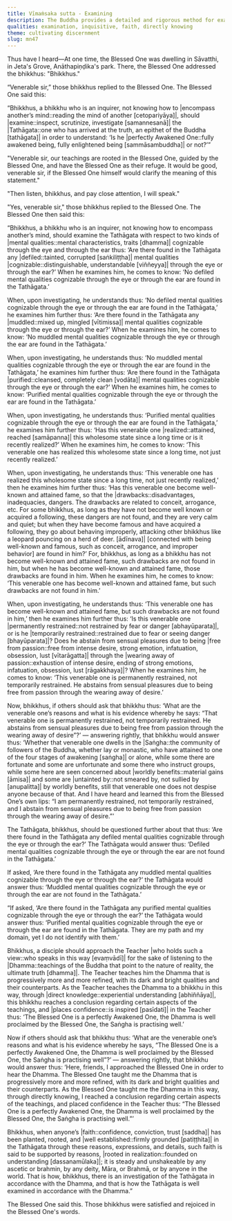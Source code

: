 ```yaml
---
title: Vīmaṁsaka sutta - Examining
description: The Buddha provides a detailed and rigorous method for examining a Teacher. By discerning the teacher’s mental qualities, through prolonged observation, questioning, and learning directly, one gradually realizes a certain aspect of the teaching and builds unshakeable confidence in both the teacher and the teachings.
qualities: examination, inquisitive, faith, directly knowing
theme: cultivating discernment
slug: mn47
---
```


Thus have I heard—At one time, the Blessed One was dwelling in Sāvatthi,  in Jeta's Grove, Anāthapiṇḍika's park. There, the Blessed One addressed the bhikkhus: "Bhikkhus."

“Venerable sir,” those bhikkhus replied to the Blessed One. The Blessed One said this:

“Bhikkhus, a bhikkhu who is an inquirer, not knowing how to |encompass another’s mind::reading the mind of another [cetopariyāya]|, should |examine::inspect, scrutinize, investigate [samannesanā]| the |Tathāgata::one who has arrived at the truth, an epithet of the Buddha [tathāgata]| in order to understand: ‘Is he |perfectly Awakened One::fully awakened being, fully enlightened being [sammāsambuddha]| or not?’”

"Venerable sir, our teachings are rooted in the Blessed One, guided by the Blessed One, and have the Blessed One as their refuge. It would be good, venerable sir, if the Blessed One himself would clarify the meaning of this statement."

"Then listen, bhikkhus, and pay close attention, I will speak."

"Yes, venerable sir," those bhikkhus replied to the Blessed One. The Blessed One then said this:

“Bhikkhus, a bhikkhu who is an inquirer, not knowing how to encompass another’s mind, should examine the Tathāgata with respect to two kinds of |mental qualities::mental characteristics, traits [dhamma]| cognizable through the eye and through the ear thus: ‘Are there found in the Tathāgata any |defiled::tainted, corrupted [saṅkiliṭṭha]| mental qualities |cognizable::distinguishable, understandable [viññeyya]| through the eye or through the ear?’ When he examines him, he comes to know: ‘No defiled mental qualities cognizable through the eye or through the ear are found in the Tathāgata.’

When, upon investigating, he understands thus: ‘No defiled mental qualities cognizable through the eye or through the ear are found in the Tathāgata,’ he examines him further thus: ‘Are there found in the Tathāgata any |muddled::mixed up, mingled [vītimissa]| mental qualities cognizable through the eye or through the ear?’ When he examines him, he comes to know: ‘No muddled mental qualities cognizable through the eye or through the ear are found in the Tathāgata.’

When, upon investigating, he understands thus: ‘No muddled mental qualities cognizable through the eye or through the ear are found in the Tathāgata,’ he examines him further thus: ‘Are there found in the Tathāgata |purified::cleansed, completely clean [vodāta]| mental qualities cognizable through the eye or through the ear?’ When he examines him, he comes to know: ‘Purified mental qualities cognizable through the eye or through the ear are found in the Tathāgata.’

When, upon investigating, he understands thus: ‘Purified mental qualities cognizable through the eye or through the ear are found in the Tathāgata,’ he examines him further thus: ‘Has this venerable one |realized::attained, reached [samāpanna]| this wholesome state since a long time or is it recently realized?’ When he examines him, he comes to know: ‘This venerable one has realized this wholesome state since a long time, not just recently realized.’

When, upon investigating, he understands thus: ‘This venerable one has realized this wholesome state since a long time, not just recently realized,’ then he examines him further thus: ‘Has this venerable one become well-known and attained fame, so that the |drawbacks::disadvantages, inadequacies, dangers. The drawbacks are related to conceit, arrogance, etc. For some bhikkhus, as long as they have not become well known or acquired a following, these dangers are not found, and they are very calm and quiet; but when they have become famous and have acquired a following, they go about behaving improperly, attacking other bhikkhus like a leopard pouncing on a herd of deer. [ādīnava]| [connected with being well-known and famous, such as conceit, arrogance, and improper behavior] are found in him?’ For, bhikkhus, as long as a bhikkhu has not become well-known and attained fame, such drawbacks are not found in him, but when he has become well-known and attained fame, those drawbacks are found in him. When he examines him, he comes to know: ‘This venerable one has become well-known and attained fame, but such drawbacks are not found in him.’

When, upon investigating, he understands thus: ‘This venerable one has become well-known and attained fame, but such drawbacks are not found in him,’ then he examines him further thus: ‘Is this venerable one |permanently restrained::not restrained by fear or danger [abhayūparata]|, or is he |temporarily restrained::restrained due to fear or seeing danger [bhayūparata]|? Does he abstain from sensual pleasures due to being |free from passion::free from intense desire, strong emotion, infatuation, obsession, lust [vītarāgatta]| through the |wearing away of passion::exhaustion of intense desire, ending of strong emotions, infatuation, obsession, lust [rāgakkhaya]|? When he examines him, he comes to know: ‘This venerable one is permanently restrained, not temporarily restrained. He abstains from sensual pleasures due to being free from passion through the wearing away of desire.’

Now, bhikkhus, if others should ask that bhikkhu thus: ‘What are the venerable one’s reasons and what is his evidence whereby he says: “That venerable one is permanently restrained, not temporarily restrained. He abstains from sensual pleasures due to being free from passion through the wearing away of desire”?’ — answering rightly, that bhikkhu would answer thus: ‘Whether that venerable one dwells in the |Saṅgha::the community of followers of the Buddha, whether lay or monastic, who have attained to one of the four stages of awakening [saṅgha]| or alone, while some there are fortunate and some are unfortunate and some there who instruct groups, while some here are seen concerned about |worldly benefits::material gains [āmisa]| and some are |untainted by::not smeared by, not sullied by [anupalitta]| by worldly benefits, still that venerable one does not despise anyone because of that. And I have heard and learned this from the Blessed One’s own lips: “I am permanently restrained, not temporarily restrained, and I abstain from sensual pleasures due to being free from passion through the wearing away of desire.”’

The Tathāgata, bhikkhus, should be questioned further about that thus: ‘Are there found in the Tathāgata any defiled mental qualities cognizable through the eye or through the ear?’ The Tathāgata would answer thus: ‘Defiled mental qualities cognizable through the eye or through the ear are not found in the Tathāgata.’

If asked, ‘Are there found in the Tathāgata any muddled mental qualities cognizable through the eye or through the ear?’ the Tathāgata would answer thus: ‘Muddled mental qualities cognizable through the eye or through the ear are not found in the Tathāgata.’

“If asked, ‘Are there found in the Tathāgata any purified mental qualities cognizable through the eye or through the ear?’ the Tathāgata would answer thus: ‘Purified mental qualities cognizable through the eye or through the ear are found in the Tathāgata. They are my path and my domain, yet I do not identify with them.’

Bhikkhus, a disciple should approach the Teacher |who holds such a view::who speaks in this way [evaṃvādī]| for the sake of listening to the |Dhamma::teachings of the Buddha that point to the nature of reality, the ultimate truth [dhamma]|. The Teacher teaches him the Dhamma that is progressively more and more refined, with its dark and bright qualities and their counterparts. As the Teacher teaches the Dhamma to a bhikkhu in this way, through |direct knowledge::experiential understanding [abhiññāya]|, this bhikkhu reaches a conclusion regarding certain aspects of the teachings, and |places confidence::is inspired [pasīdati]| in the Teacher thus: ‘The Blessed One is a perfectly Awakened One, the Dhamma is well proclaimed by the Blessed One, the Saṅgha is practising well.’

Now if others should ask that bhikkhu thus: ‘What are the venerable one’s reasons and what is his evidence whereby he says, “The Blessed One is a perfectly Awakened One, the Dhamma is well proclaimed by the Blessed One, the Saṅgha is practising well”?’ — answering rightly, that bhikkhu would answer thus: ‘Here, friends, I approached the Blessed One in order to hear the Dhamma. The Blessed One taught me the Dhamma that is progressively more and more refined, with its dark and bright qualities and their counterparts. As the Blessed One taught me the Dhamma in this way, through directly knowing, I reached a conclusion regarding certain aspects of the teachings, and placed confidence in the Teacher thus: “The Blessed One is a perfectly Awakened One, the Dhamma is well proclaimed by the Blessed One, the Saṅgha is practising well.”’

Bhikkhus, when anyone’s |faith::confidence, conviction, trust [saddha]| has been planted, rooted, and |well established::firmly grounded [patiṭṭhita]| in the Tathāgata through these reasons, expressions, and details, such faith is said to be supported by reasons, |rooted in realization::founded on understanding [dassanamūlaka]|; it is steady and unshakeable by any ascetic or brahmin, by any deity, Māra, or Brahmā, or by anyone in the world. That is how, bhikkhus, there is an investigation of the Tathāgata in accordance with the Dhamma, and that is how the Tathāgata is well examined in accordance with the Dhamma.”

The Blessed One said this. Those bhikkhus were satisfied and rejoiced in the Blessed One's words.